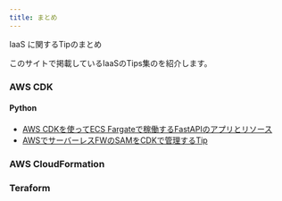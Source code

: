 ```yaml
---
title: まとめ
---
```

IaaS に関するTipのまとめ

このサイトで掲載しているIaaSのTips集のを紹介します。

### AWS CDK
#### Python
- [AWS CDKを使ってECS Fargateで稼働するFastAPIのアプリとリソース](/tips/IaaS/cdk/fargate-fastAPI)
- [AWSでサーバーレスFWのSAMをCDKで管理するTip](/tips/IaaS/cdk/sam)

### AWS CloudFormation

### Teraform



